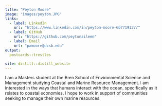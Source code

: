 ```yaml
---
title: "Peyton Moore"
image: "images/peyton.JPG"
links:
  - label: LinkedIn
    url: "https://www.linkedin.com/in/peyton-moore-6b7719137/"
  - label: GitHub
    url: "https://github.com/peytonaileen"
  - label: Email
    url: "pamoore@ucsb.edu"
output:
  postcards::trestles
  
site: distill::distill_website
---
```

 
I am a Masters student at the Bren School of Environmental Science and Management studying Coastal and Marine Resource Management. I am interested in the ways that humans interact with the ocean, specifically as it relates to coastal economies. I hope to work in support of communities seeking to manage their own marine resources. 
